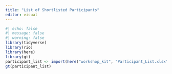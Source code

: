 ```yaml
---
title: "List of Shortlisted Participants"
editor: visual
---
```


```r
#| echo: false
#| message: false
#| warning: false
library(tidyverse)
library(rio)
library(here)
library(gt)
participant_list <- import(here("workshop_kit", "Participant_List.xlsx"))
gt(participant_list)
```

